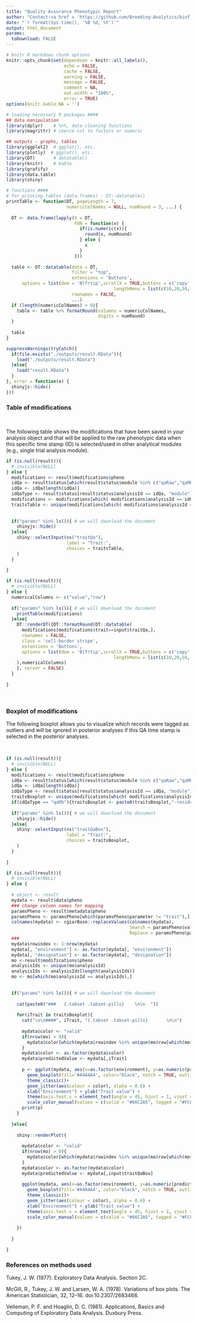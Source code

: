 ```yaml
---
title: "Quality Assurance Phenotypic Report"
author: "Contact:<a href = 'https://github.com/Breeding-Analytics/bioflow' target = '_blank'>Breeding Analytics Team, OneCGIAR</a> breedinganalytics@cgiar.org"
date: "`r format(Sys.time(), '%B %d, %Y')`"  
output: html_document
params:
  toDownload: FALSE
---
```


```r

# knitr R markdown chunk options
knitr::opts_chunk$set(dependson = knitr::all_labels(),
                      echo = FALSE,
                      cache = FALSE,
                      warning = FALSE,
                      message = FALSE,
                      comment = NA,
                      out.width = "100%",
                      error = TRUE)
options(knitr.kable.NA = '')

# loading necessary R packages ####
## data manipulation
library(dplyr)    # %>%, data cleaning functions
library(magrittr) # coerce col to factors or numeric

## outputs - graphs, tables
library(ggplot2)  # ggplot(), etc.
library(plotly)  # ggplot(), etc.
library(DT)       # datatable()
library(knitr)    # kable
library(grafify)
library(data.table)
library(shiny)
```

```r

# functions ####
# for printing tables (data.frames) - DT::datatable()
printTable <- function(DT, pageLength = 7, 
                       numericColNames = NULL, numRound = 3, ...) {
  
  DT <- data.frame(lapply(X = DT, 
                          FUN = function(x) {
                            if(is.numeric(x)){
                              round(x, numRound)
                            } else {
                              x
                            }
                          }))
  
  table <- DT::datatable(data = DT, 
                         filter = "top", 
                         extensions = 'Buttons',
      options = list(dom = 'Blfrtip',scrollX = TRUE,buttons = c('copy', 'csv', 'excel', 'pdf', 'print'),
                                         lengthMenu = list(c(10,20,50,-1), c(10,20,50,'All'))),
                         rownames = FALSE,
                         ...)
  if (length(numericColNames) > 0){
    table <- table %>% formatRound(columns = numericColNames,
                                   digits = numRound)
  }
  
  table
}
```

```r

suppressWarnings(tryCatch({
  if(file.exists("./outputs/result.RData")){
    load("./outputs/result.RData")
  }else{
    load("result.RData")
  }
}, error = function(e) {
  shinyjs::hide()
}))

```


### Table of modifications
<p>&nbsp;</p>

The following table shows the modifications that have been saved in your analysis object and that will be applied to the raw phenotypic data when this specific time stamp (ID) is selected/used in other analytical modules (e.g., single trial analysis module).

```r

if (is.null(result)){
  # invisible(NULL)
} else {
  modifications <- result$modifications$pheno
  idQa <- result$status[which(result$status$module %in% c("qaRaw","qaMb","qaFilter","qaDesign","qaConsist")),"analysisId"];
  idQa <- idQa[length(idQa)]
  idQaType <- result$status[result$status$analysisId == idQa, "module"]
  modifications <- modifications[which( modifications$analysisId == idQa & modifications$module == idQaType),]
  traitsTable <- unique(modifications[which( modifications$analysisId == idQa),"trait"])
  
  
  if("params" %in% ls()){ # we will download the document
    shinyjs::hide()
  }else{
    shiny::selectInput(ns("traitQa"), 
                       label = "Trait:", 
                       choices = traitsTable, 
    )
  }
  
}

```


```r
if (is.null(result)){
  # invisible(NULL)
} else {
  numericalColumns <- c("value","row") 
  
  if("params" %in% ls()){ # we will download the document
    printTable(modifications)
  }else{
    DT::renderDT({DT::formatRound(DT::datatable(
      modifications[modifications$trait==input$traitQa,],
      rownames = FALSE,
      class = 'cell-border stripe',
      extensions = 'Buttons',
      options = list(dom = 'Blfrtip',scrollX = TRUE,buttons = c('copy', 'csv', 'excel', 'pdf', 'print'),
                                         lengthMenu = list(c(10,20,50,-1), c(10,20,50,'All')))
    ),numericalColumns)
    }, server = FALSE)
  }
  
}

```



<p>&nbsp;</p>

### Boxplot of modifications

The following boxplot allows you to visualize which records were tagged as outliers and will be ignored in posterior analyses if this QA time stamp is selected in the posterior analyses.

<p>&nbsp;</p>

```r

if (is.null(result)){
  # invisible(NULL)
} else {
  modifications <- result$modifications$pheno
  idQa <- result$status[which(result$status$module %in% c("qaRaw","qaMb","qaFilter","qaDesign","qaConsist")),"analysisId"];
  idQa <- idQa[length(idQa)]
  idQaType <- result$status[result$status$analysisId == idQa, "module"]
  traitsBoxplot <- unique(modifications[which( modifications$analysisId == idQa),"trait"])
  if(idQaType == "qaMb"){traitsBoxplot <- paste0(traitsBoxplot,"-residual")}
  
  if("params" %in% ls()){ # we will download the document
    shinyjs::hide()
  }else{
    shiny::selectInput(ns("traitQaBox"), 
                       label = "Trait:", 
                       choices = traitsBoxplot, 
    )
  }
  
}

```

```r
if (is.null(result)){
  # invisible(NULL)
} else {
  
  # object <- result
  mydata <- result$data$pheno
  ### change column names for mapping
  paramsPheno <- result$metadata$pheno
  paramsPheno <- paramsPheno[which(paramsPheno$parameter != "trait"),]
  colnames(mydata) <- cgiarBase::replaceValues(colnames(mydata), 
                                               Search = paramsPheno$value, 
                                               Replace = paramsPheno$parameter )
  ###
  mydata$rowindex <- 1:nrow(mydata)
  mydata[, "environment"] <- as.factor(mydata[, "environment"])
  mydata[, "designation"] <- as.factor(mydata[, "designation"])
  mo <-result$modifications$pheno
  analysisIds <- unique(mo$analysisId)
  analysisIds <- analysisIds[length(analysisIds)]
  mo <- mo[which(mo$analysisId == analysisIds),]
  
  
  if("params" %in% ls()){ # we will download the document
    
    cat(paste0("###   {.tabset .tabset-pills}    \n\n  "))
    
    for(iTrait in traitsBoxplot){
      cat("\n\n####", iTrait, "{.tabset .tabset-pills}       \n\n")
      
      mydata$color <- "valid"
      if(nrow(mo) > 0){
        mydata$color[which(mydata$rowindex %in% unique(mo$row[which(mo$trait == iTrait)]))]="tagged"
      }
      mydata$color <- as.factor(mydata$color)
      mydata$predictedValue <- mydata[,iTrait]
      
      p <- ggplot(mydata, aes(x=as.factor(environment), y=as.numeric(predictedValue))) +
        geom_boxplot(fill='#A4A4A4', color="black", notch = TRUE, outliers = FALSE)+
        theme_classic()+
        geom_jitter(aes(colour = color), alpha = 0.6) +
        xlab("Environment") + ylab("Trait value") +
        theme(axis.text.x = element_text(angle = 45, hjust = 1, vjust = 1)) +
        scale_color_manual(values = c(valid = "#66C2A5", tagged = "#FC8D62")) # specifying colors names avoids having valid points in orange in absence of potential outliers. With only colour = color, valid points are in orange in that case.
      print(p)
    }
    
  }else{
    
    shiny::renderPlot({
      
      mydata$color <- "valid"
      if(nrow(mo) > 0){
        mydata$color[which(mydata$rowindex %in% unique(mo$row[which(mo$trait == input$traitQaBox)]))]="tagged"
      }
      mydata$color <- as.factor(mydata$color)
      mydata$predictedValue <- mydata[,input$traitQaBox]
      
      ggplot(mydata, aes(x=as.factor(environment), y=as.numeric(predictedValue))) +
        geom_boxplot(fill='#A4A4A4', color="black", notch = TRUE, outliers = FALSE)+
        theme_classic()+
        geom_jitter(aes(colour = color), alpha = 0.6) +
        xlab("Environment") + ylab("Trait value") +
        theme(axis.text.x = element_text(angle = 45, hjust = 1, vjust = 1)) +
        scale_color_manual(values = c(valid = "#66C2A5", tagged = "#FC8D62"))
      
    })
    
  }
  
}
```



### References on methods used

Tukey, J. W. (1977). Exploratory Data Analysis. Section 2C.

McGill, R., Tukey, J. W. and Larsen, W. A. (1978). Variations of box plots. The American Statistician, 32, 12–16. doi:10.2307/2683468.

Velleman, P. F. and Hoaglin, D. C. (1981). Applications, Basics and Computing of Exploratory Data Analysis. Duxbury Press.


<p>&nbsp;</p>





